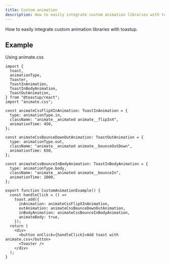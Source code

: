 ```yaml
---
title: Custom animation
description: How to easily integrate custom animation libraries with toastup.
---
```


How to easily integrate custom animation libraries with toastup.


<CustomAnimationExample />

## Example

Using animate.css

```tsx
import {
  toast,
  animationType,
  Toaster,
  ToastInAnimation,
  ToastInBodyAnimation,
  ToastOutAnimation,
} from "@toastup/react";
import "animate.css";

const animateCssFlipXInAnimation: ToastInAnimation = {
  type: animationType.in,
  className: "animate__animated animate__flipInX",
  animationTime: 450,
};

const animateCssBounceDownOutAnimation: ToastOutAnimation = {
  type: animationType.out,
  className: "animate__animated animate__bounceOutDown",
  animationTime: 650,
};

const animateCssBounceInBodyAnimation: ToastInBodyAnimation = {
  type: animationType.body,
  className: "animate__animated animate__bounceIn",
  animationTime: 1000,
};

export function CustomAnimationExample() {
  const handleClick = () =>
    toast.add({
      inAnimation: animateCssFlipXInAnimation,
      outAnimation: animateCssBounceDownOutAnimation,
      inBodyAnimation: animateCssBounceInBodyAnimation,
      animateBody: true,
    });
  return (
    <div>
      <button onClick={handleClick}>Add toast with animate.css</button>
      <Toaster />
    </div>
  );
}
```


<Blob1 />

